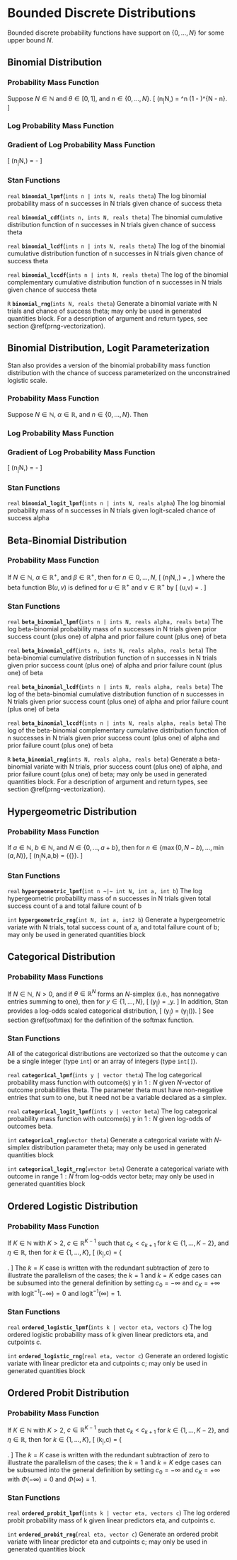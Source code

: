 # Bounded Discrete Distributions

Bounded discrete probability functions have support on $\{ 0, \ldots,
N \}$ for some upper bound $N$.

## Binomial Distribution

### Probability Mass Function

Suppose $N \in \mathbb{N}$ and $\theta \in [0,1]$, and $n \in
\{0,\ldots,N\}$. \[ \text{Binomial}(n~|~N,\theta) = \binom{N}{n}
\theta^n (1 - \theta)^{N - n}. \]

### Log Probability Mass Function

\begin{eqnarray*} \log \text{Binomial}(n~|~N,\theta) & = & \log
\Gamma(N+1) - \log \Gamma(n + 1) - \log \Gamma(N- n + 1) \\[4pt] & & {
} + n \log \theta + (N - n) \log (1 - \theta), \end{eqnarray*}

### Gradient of Log Probability Mass Function

\[ \frac{\partial}{\partial \theta} \log \text{Binomial}(n~|~N,\theta)
= \frac{n}{\theta} - \frac{N - n}{1 - \theta} \]

\pitemdisc{n}{binomial}{N, theta}

### Stan Functions

<!-- binomial -->
<!-- real; binomial_lpmf; (ints n | ints N, reals theta); -->

`real` **`binomial_lpmf`**(`ints n | ints N, reals theta`)
The log binomial probability mass of n successes in N trials given
chance of success theta

<!-- real; binomial_cdf; (ints n, ints N, reals theta); -->

`real` **`binomial_cdf`**(`ints n, ints N, reals theta`)
The binomial cumulative distribution function of n successes in N
trials given chance of success theta

<!-- real; binomial_lcdf; (ints n | ints N, reals theta); -->

`real` **`binomial_lcdf`**(`ints n | ints N, reals theta`)
The log of the binomial cumulative distribution function of n
successes in N trials given chance of success theta

<!-- real; binomial_lccdf; (ints n | ints N, reals theta); -->

`real` **`binomial_lccdf`**(`ints n | ints N, reals theta`)
The log of the binomial complementary cumulative distribution function
of n successes in N trials given chance of success theta

<!-- binomial -->
<!-- R; binomial_rng; (ints N, reals theta); -->

`R` **`binomial_rng`**(`ints N, reals theta`)
Generate a binomial variate with N trials and chance of success theta;
may only be used in generated quantities block. For a description of
argument and return types, see section \@ref(prng-vectorization).

## Binomial Distribution, Logit Parameterization

Stan also provides a version of the binomial probability mass function
distribution with the chance of success parameterized on the
unconstrained logistic scale.

### Probability Mass Function

Suppose $N \in \mathbb{N}$, $\alpha \in \mathbb{R}$, and $n \in
\{0,\ldots,N\}$.  Then  \begin{eqnarray*}
\text{BinomialLogit}(n~|~N,\alpha) & = &
\text{Binomial}(n~|~N,\text{logit}^{-1}(\alpha)) \\[6pt] & = &
\binom{N}{n} \left( \text{logit}^{-1}(\alpha) \right)^{n}  \left( 1 -
\text{logit}^{-1}(\alpha) \right)^{N - n}.  \end{eqnarray*}

### Log Probability Mass Function

\begin{eqnarray*} \log \text{BinomialLogit}(n~|~N,\alpha) & = & \log
\Gamma(N+1) - \log \Gamma(n + 1) - \log \Gamma(N- n + 1) \\[4pt]   & &
{ } + n \log \text{logit}^{-1}(\alpha) + (N - n) \log \left( 1 -
\text{logit}^{-1}(\alpha) \right), \end{eqnarray*}

### Gradient of Log Probability Mass Function

\[ \frac{\partial}{\partial \alpha} \log
\text{BinomialLogit}(n~|~N,\alpha) =
\frac{n}{\text{logit}^{-1}(-\alpha)} - \frac{N -
n}{\text{logit}^{-1}(\alpha)} \]

\pitemdisc{n}{binomial_logit}{N, alpha}

### Stan Functions

<!-- binomial_logit -->
<!-- real; binomial_logit_lpmf; (ints n | ints N, reals alpha); -->

`real` **`binomial_logit_lpmf`**(`ints n | ints N, reals alpha`)
The log binomial probability mass of n successes in N trials given
logit-scaled chance of success alpha

## Beta-Binomial Distribution

### Probability Mass Function

If $N \in \mathbb{N}$, $\alpha \in \mathbb{R}^+$, and $\beta \in
\mathbb{R}^+$, then for $n \in {0,\ldots,N}$, \[
\text{BetaBinomial}(n~|~N,\alpha,\beta) = \binom{N}{n}
\frac{\mathrm{B}(n+\alpha, N -n +   \beta)}{\mathrm{B}(\alpha,\beta)},
\] where the beta function $\mathrm{B}(u,v)$ is defined for $u \in
\mathbb{R}^+$ and $v \in \mathbb{R}^+$ by \[ \mathrm{B}(u,v) =
\frac{\Gamma(u) \ \Gamma(v)}{\Gamma(u + v)}. \]

\pitemdisc{n}{beta_binomial}{N, alpha, beta}

### Stan Functions

<!-- beta_binomial -->
<!-- real; beta_binomial_lpmf; (ints n | ints N, reals alpha, reals beta); -->

`real` **`beta_binomial_lpmf`**(`ints n | ints N, reals alpha, reals beta`)
The log beta-binomial probability mass of n successes in N trials
given prior success count (plus one) of alpha and prior failure count
(plus one) of beta

<!-- real; beta_binomial_cdf; (ints n, ints N, reals alpha, reals beta); -->

`real` **`beta_binomial_cdf`**(`ints n, ints N, reals alpha, reals beta`)
The beta-binomial cumulative distribution function of n successes in N
trials given prior success count (plus one) of alpha and prior failure
count (plus one) of beta

<!-- real; beta_binomial_lcdf; (ints n | ints N, reals alpha, reals beta); -->

`real` **`beta_binomial_lcdf`**(`ints n | ints N, reals alpha, reals beta`)
The log of the beta-binomial cumulative distribution function of n
successes in N trials given prior success count (plus one) of alpha
and prior failure count (plus one) of beta

<!-- real; beta_binomial_lccdf; (ints n | ints N, reals alpha, reals beta); -->

`real` **`beta_binomial_lccdf`**(`ints n | ints N, reals alpha, reals beta`)
The log of the beta-binomial complementary cumulative distribution
function of n successes in N trials given prior success count (plus
one) of alpha and prior failure count (plus one) of beta

<!-- beta_binomial -->
<!-- R; beta_binomial_rng; (ints N, reals alpha, reals beta); -->

`R` **`beta_binomial_rng`**(`ints N, reals alpha, reals beta`)
Generate a beta-binomial variate with N trials, prior success count
(plus one) of alpha, and prior failure count (plus one) of beta; may
only be used in generated quantities block. For a description of
argument and return types, see section \@ref(prng-vectorization).

## Hypergeometric Distribution

### Probability Mass Function

If $a \in \mathbb{N}$, $b \in \mathbb{N}$, and $N \in
\{0,\ldots,a+b\}$, then for $n \in \{\max(0,N-b),\ldots,\min(a,N)\}$,
\[ \text{Hypergeometric}(n~|~N,a,b) = \frac{\normalsize{\binom{a}{n}
\binom{b}{N - n}}}      {\normalsize{\binom{a + b}{N}}}. \]

\pitemdisc{n}{hypergeometric}{N, a, b}

### Stan Functions

<!-- hypergeometric -->
<!-- real; hypergeometric_lpmf; (int n ~|~ int N, int a, int b); -->

`real` **`hypergeometric_lpmf`**(`int n ~|~ int N, int a, int b`)
The log hypergeometric probability mass of n successes in N trials
given total success count of a and total failure count of b

<!-- hypergeometric -->
<!-- int; hypergeometric_rng; (int N, int a, int2 b); -->

`int` **`hypergeometric_rng`**(`int N, int a, int2 b`)
Generate a hypergeometric variate with N trials, total success count
of a, and total failure count of b; may only be used in generated
quantities block

## Categorical Distribution {#categorical-distribution}

### Probability Mass Functions

If $N \in \mathbb{N}$, $N > 0$, and if $\theta \in \mathbb{R}^N$ forms
an $N$-simplex (i.e., has nonnegative entries summing to one), then
for $y \in \{1,\ldots,N\}$, \[ \text{Categorical}(y~|~\theta) =
\theta_y. \] In addition, Stan provides a log-odds scaled categorical
distribution, \[ \text{CategoricalLogit}(y~|~\beta) =
\text{Categorical}(y~|~\text{softmax}(\beta)). \] See section
\@ref(softmax) for the definition of the softmax function.

\pitemdisc{y}{categorical}{theta}
\pitemdisc{y}{categorical_logit}{beta}

### Stan Functions

All of the categorical distributions are vectorized so that the
outcome y can be a single integer (type `int`) or an array of integers
(type `int[]`).

<!-- categorical -->
<!-- real; categorical_lpmf; (ints y | vector theta); -->

`real` **`categorical_lpmf`**(`ints y | vector theta`)
The log categorical probability mass function with outcome(s) y in
$1:N$ given $N$-vector of outcome probabilities theta. The parameter
theta must have non-negative entries that sum to one, but it need not
be a variable declared as a simplex.

<!-- categorical_logit -->
<!-- real; categorical_logit_lpmf; (ints y | vector beta); -->

`real` **`categorical_logit_lpmf`**(`ints y | vector beta`)
The log categorical probability mass function with outcome(s) y in
$1:N$ given log-odds of outcomes beta.

<!-- categorical -->
<!-- int; categorical_rng; (vector theta); -->

`int` **`categorical_rng`**(`vector theta`)
Generate a categorical variate with $N$-simplex distribution parameter
theta; may only be used in generated quantities block

<!-- categorical_logit -->
<!-- int; categorical_logit_rng; (vector beta); -->

`int` **`categorical_logit_rng`**(`vector beta`)
Generate a categorical variate with outcome in range $1:N$ from
log-odds vector beta; may only be used in generated quantities block

## Ordered Logistic Distribution

### Probability Mass Function

If $K \in \mathbb{N}$ with $K > 2$, $c \in \mathbb{R}^{K-1}$ such that
$c_k < c_{k+1}$ for $k \in \{1,\ldots,K-2\}$, and $\eta \in
\mathbb{R}$, then for $k \in \{1,\ldots,K\}$, \[
\text{OrderedLogistic}(k~|~\eta,c) = \left\{ \begin{array}{ll} 1 -
\text{logit}^{-1}(\eta - c_1)  &  \text{if } k = 1, \\[4pt]
\text{logit}^{-1}(\eta - c_{k-1}) - \text{logit}^{-1}(\eta - c_{k})  &
\text{if } 1 < k < K, \text{and} \\[4pt] \text{logit}^{-1}(\eta -
c_{K-1}) - 0  &  \text{if } k = K. \end{array} \right. \] The $k=K$
case is written with the redundant subtraction of zero to illustrate
the parallelism of the cases; the $k=1$ and $k=K$ edge cases can be
subsumed into the general definition by setting $c_0 = -\infty$ and
$c_K = +\infty$ with $\text{logit}^{-1}(-\infty) = 0$ and
$\text{logit}^{-1}(\infty) = 1$.

\pitemdisc{k}{ordered_logistic}{eta, c}

### Stan Functions

<!-- ordered_logistic -->
<!-- real; ordered_logistic_lpmf; (ints k | vector eta, vectors c); -->

`real` **`ordered_logistic_lpmf`**(`ints k | vector eta, vectors c`)
The log ordered logistic probability mass of k given linear predictors
eta, and cutpoints c.

<!-- int; ordered_logistic_rng; (real eta, vector c); -->

`int` **`ordered_logistic_rng`**(`real eta, vector c`)
Generate an ordered logistic variate with linear predictor eta and
cutpoints c; may only be used in generated quantities block

## Ordered Probit Distribution

### Probability Mass Function

If $K \in \mathbb{N}$ with $K > 2$, $c \in \mathbb{R}^{K-1}$ such that
$c_k < c_{k+1}$ for $k \in \{1,\ldots,K-2\}$, and $\eta \in
\mathbb{R}$, then for $k \in \{1,\ldots,K\}$, \[
\text{OrderedProbit}(k~|~\eta,c) = \left\{ \begin{array}{ll} 1 -
\Phi(\eta - c_1) & \text{if } k = 1, \\[4pt] \Phi(\eta - c_{k-1}) -
\Phi(\eta - c_{k})  & \text{if } 1 < k < K, \text{and} \\[4pt]
\Phi(\eta - c_{K-1}) - 0 & \text{if } k = K. \end{array} \right. \]
The $k=K$ case is written with the redundant subtraction of zero to
illustrate the parallelism of the cases; the $k=1$ and $k=K$ edge
cases can be subsumed into the general definition by setting $c_0 =
-\infty$ and $c_K = +\infty$ with $\Phi(-\infty) = 0$ and
$\Phi(\infty) = 1$.

\pitemdisc{k}{ordered_probit}{eta, c}

### Stan Functions

<!-- ordered_probit -->
<!-- real; ordered_probit_lpmf; (ints k | vector eta, vectors c); -->

`real` **`ordered_probit_lpmf`**(`ints k | vector eta, vectors c`)
The log ordered probit probability mass of k given linear predictors
eta, and cutpoints c.

<!-- int; ordered_probit_rng; (real eta, vector c); -->

`int` **`ordered_probit_rng`**(`real eta, vector c`)
Generate an ordered probit variate with linear predictor eta and
cutpoints c; may only be used in generated quantities block

